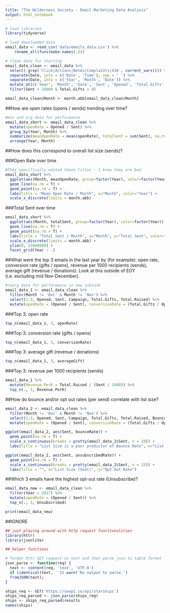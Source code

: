 ```yaml
---
title: "The Wilderness Society - Email Marketing Data Analysis"
output: html_notebook
---
```


```r
# load libraries
library(tidyverse)
```

```r
# load downloaded data
email_data <- read_csv('data/emails_data.csv') %>% 
    rename_all(funs(make.names(.)))

# clean data for charting
email_data_clean <- email_data %>%
  select(-grep('Click|Actions|Notes|Complaints|X34', current_vars())) %>% 
  separate(Date, into = c('Date', 'Time'), sep = ' ') %>% 
  separate(Date, into = c('Year', 'Month', 'Date')) %>% 
  mutate_at(c('Year', 'Month', 'Date', 'Sent', 'Opened', 'Total.Gifts', 'Total.Raised', 'Bounces', 'Unsubscribed'), as.numeric) %>% 
  filter(Sent > 10000 & Total.Gifts > 0)

email_data_clean$Month <- month.abb[email_data_clean$Month]
```


##How are open rates (opens / sends) trending over time?
```r
#min and org data for performance
email_data_short <- email_data_clean %>% 
  mutate(openRate = Opened / Sent) %>% 
  group_by(Year, Month) %>% 
  summarize(meanOpenRate = mean(openRate), totalSent = sum(Sent), na.rm = T) %>% 
  arrange(Year, Month)
```


##How does this correspond to overall list size (sends)?

###Open Rate over time
```r
#They specifically wanted these titles - I know they are bad
email_data_short %>% 
  ggplot(aes(Month, meanOpenRate, group=factor(Year), color=factor(Year))) +
  geom_line(na.rm = T) +
  geom_point(na.rm = T) +
  labs(title = "Mean Open Rate / Month", x="Month", color="Year") +
  scale_x_discrete(limits = month.abb)
```


###Total Sent over time
```r
email_data_short %>% 
  ggplot(aes(Month, totalSent, group=factor(Year), color=factor(Year))) +
  geom_line(na.rm = T) +
  geom_point(na.rm = T) +
  labs(title = "Total Sent / Month", x="Month", y="Total Sent", color="Year") +
  scale_x_discrete(limits = month.abb) +
  ylim(0, 15000000) +
  facet_grid(Year ~ .)
```


##What were the top 3 emails in the last year by (for example): open rate, conversion rate (gifts / opens), revenue per 1000 recipients (sends), average gift (revenue / donations). Look at this outside of EOY (i.e. excluding mid Nov-December).
```r
#reorg data for performance in new subtask
email_data_1 <- email_data_clean %>% 
  filter(Month != 'Dec' & Month != 'Nov') %>% 
  select(1:3, Opened, Sent, Campaign, Total.Gifts, Total.Raised) %>% 
  mutate(openRate = (Opened / Sent), conversionRate = (Total.Gifts / Opened), averageGift = (Total.Raised / Total.Gifts))
```


###Top 3: open rate
```r
top_n(email_data_1, 3, openRate)
```


###Top 3: conversion rate (gifts / opens)
```r
top_n(email_data_1, 3, conversionRate)
```


###Top 3: average gift (revenue / donations)
```r
top_n(email_data_1, 3, averageGift)
```


###Top 3: revenue per 1000 recipients (sends)
```r
email_data_1 %>% 
  mutate(Revenue.PerK = Total.Raised / (Sent / 1000)) %>% 
  top_n(., 3, Revenue.PerK)
```


##How do bounce and/or opt out rates (per send) correlate with list size?
```r
email_data_2 <- email_data_clean %>% 
  filter(Month != 'Dec' & Month != 'Nov') %>% 
  select(1:3, Opened, Sent, Campaign, Total.Gifts, Total.Raised, Bounces, Unsubscribed) %>% 
  mutate(openRate = (Opened / Sent), conversionRate = (Total.Gifts / Opened), averageGift = (Total.Raised / Total.Gifts), bounceRate = (Bounces / Sent), unsubscribedRate = (Unsubscribed / Opened))

ggplot(email_data_2, aes(Sent, bounceRate)) +
  geom_point(na.rm = T) +
  scale_x_continuous(breaks = pretty(email_data_2$Sent, n = 10)) +
  labs(title = "List Size is a poor predictor of Bounce Rate", x="List Size (Sent)", y="Bounce Rate")
```

```r
ggplot(email_data_2, aes(Sent, unsubscribedRate)) +
  geom_point(na.rm = T) +
  scale_x_continuous(breaks = pretty(email_data_2$Sent, n = 15)) +
  labs(title = "", x="List Size (Sent)", y="Opt Out Rate")
```


##Which 3 emails have the highest opt-out rate (Unsubscribe)?
```r
email_data_new <- email_data_clean %>%
  filter(Year > 2017) %>% 
  mutate(openRate = (Opened / Sent)) %>% 
  top_n(., 3, Unsubscribed)

print(email_data_new)
```




##IGNORE
```r
## just playing around with http request functionalities
library(httr)
library(jsonlite)

## helper functions

# format httr GET request as text and then parse json to table format
json_parse <- function(req) {
  text <- content(req, 'text', 'UTF-8')
  if (identical(text, '')) warn('No output to parse.')
  fromJSON(text);
}

ships_req <- GET('https://swapi.co/api/starships')
ships_req_parsed <- json_parse(ships_req)
ships <- ships_req_parsed$results
names(ships)
```